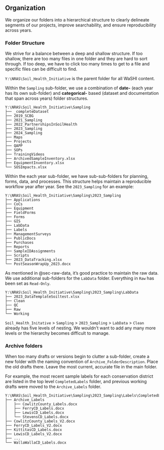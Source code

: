 ## Organization

We organize our folders into a hierarchical structure to clearly delineate segments of our projects, improve searchability, and ensure reproducibility across years.

### Folder Structure

We strive for a balance between a deep and shallow structure. If too shallow, there are too many files in one folder and they are hard to sort through. If too deep, we have to click too many times to get to a file and specific files can be difficult to find.

`Y:\NRAS\Soil_Health_Initiative` is the parent folder for all WaSHI content.

Within the `Sampling` sub-folder, we use a combination of **date-** (each year has its own sub-folder) and **categorical-** based (dataset and documentation that span across years) folder structures.

```         
Y:\NRAS\Soil_Health_Initiative\Sampling
├── _completeDataset
├── 2019_SCBG
├── 2021_Sampling
├── 2022_PartnershipsInSoilHealth
├── 2023_Sampling
├── 2024_Sampling
├── Maps
├── Projects
├── QAPP
├── SOPs
├── TrainingVideos
├── ArchivedSampleInventory.xlsx
├── EquipmentInventory.xlsx
└── SOSImpacts.xlsx
```

Within the each year sub-folder, we have sub-sub-folders for planning, forms, data, and processes. This structure helps maintain a reproducible workflow year after year. See the `2023_Sampling` for an example:

```         
Y:\NRAS\Soil_Health_Initiative\Sampling\2023_Sampling
├── Applications
├── CoCs
├── Equipment
├── FieldForms
├── Forms
├── GIS
├── LabData
├── Labels
├── ManagementSurveys
├── PublicDocs
├── Purchases
├── Reports
├── SampleIDAssignments
├── Scripts
├── 2023_DataTracking.xlsx
└── PostSeasonWrapUp_2023.docx
```

As mentioned in @sec-raw-data, it's good practice to maintain the raw data. We use additional sub-folders for the `LabData` folder. Everything in `Raw` has been set as `Read-Only`.

```         
Y:\NRAS\Soil_Health_Initiative\Sampling\2023_Sampling\LabData
├── 2023_DataTemplateSoiltest.xlsx
├── Clean
├── QC
├── Raw
└── Working
```

`Soil_Health_Initative` \> `Sampling` \> `2023_Sampling` \> `LabData` \> `Clean` already has five levels of nesting. We wouldn't want to add any many more levels or the hierarchy becomes difficult to manage.

### Archive folders

When too many drafts or versions begin to clutter a sub-folder, create a new folder with the naming convention of `Archive_FolderDescription`. Place the old drafts there. Leave the most current, accurate file in the main folder.

For example, the most recent sample labels for each conservation district are listed in the top level `CompletedLabels` folder, and previous working drafts were moved to the `Archive_Labels` folder.

```         
Y:\NRAS\Soil_Health_Initiative\Sampling\2023_Sampling\Labels\CompletedLabels
├── Archive_Labels
│   ├── CowlitzCounty_Labels.docx
│   ├── FerryCD_Labels.docx
│   ├── LewisCD_Labels.docx
│   └── StevensCD_Labels.docx
├── CowlitzCounty_Labels_V2.docx
├── FerryCD_Labels_V2.docx
├── KittitasCD_Labels.docx
├── LewisCD_Labels_V2.docx
├── ...
└── WallaWallaCD_Labels.docx
```
